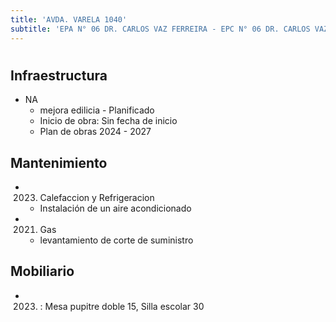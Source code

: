 ```yaml
---
title: 'AVDA. VARELA 1040'
subtitle: 'EPA N° 06 DR. CARLOS VAZ FERREIRA - EPC N° 06 DR. CARLOS VAZ FERREIRA'
---
```


#
## Infraestructura

* NA 
    + mejora edilicia - Planificado 
    + Inicio de obra: Sin fecha de inicio 
    + Plan de obras 2024 - 2027 






## Mantenimiento

*  (2023) Calefaccion y Refrigeracion 
    + Instalación de un aire acondicionado

*  (2021) Gas 
    + levantamiento de corte de suministro





## Mobiliario

*  (2023) : Mesa pupitre doble 15, Silla escolar 30 



